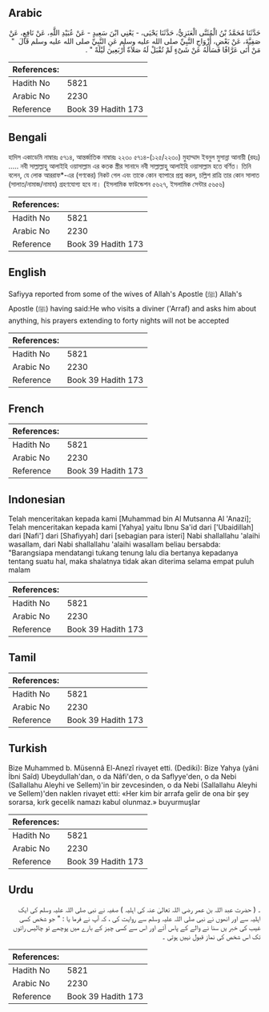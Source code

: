 ## Arabic


<div dir="rtl" lang="ar" style={{fontSize:'larger',backgroundColor:'#f8f9fa',padding:20}}>
حَدَّثَنَا مُحَمَّدُ بْنُ الْمُثَنَّى الْعَنَزِيُّ، حَدَّثَنَا يَحْيَى، - يَعْنِي ابْنَ سَعِيدٍ - عَنْ عُبَيْدِ اللَّهِ، عَنْ نَافِعٍ، عَنْ صَفِيَّةَ، عَنْ بَعْضِ، أَزْوَاجِ النَّبِيِّ صلى الله عليه وسلم عَنِ النَّبِيِّ صلى الله عليه وسلم قَالَ ‏ "‏ مَنْ أَتَى عَرَّافًا فَسَأَلَهُ عَنْ شَىْءٍ لَمْ تُقْبَلْ لَهُ صَلاَةٌ أَرْبَعِينَ لَيْلَةً ‏"‏ ‏.‏
</div>
<div style={{backgroundColor:'#f8f9fa',padding:20, marginBottom: 10}}><table> <thead> <tr> <th>References:</th> <th></th> </tr> </thead> <tbody><tr><td>Hadith No</td><td>5821</td></tr><tr><td>Arabic No</td><td>2230</td></tr><tr><td>Reference</td><td>Book 39 Hadith 173</td></tr></tbody></table></div>

## Bengali


<div dir="ltr" lang="bn" style={{fontSize:'larger',backgroundColor:'#f8f9fa',padding:20}}>
হাদিস একাডেমি নাম্বারঃ ৫৭১৪, আন্তর্জাতিক নাম্বারঃ ২২৩০ ৫৭১৪-(১২৫/২২৩০) মুহাম্মাদ ইবনুল মুসান্না আনায়ী (রহঃ) ..... নবী সাল্লাল্লাহু আলাইহি ওয়াসাল্লাম এর কতক স্ত্রীর সানাদে নবী সাল্লাল্লাহু আলাইহি ওয়াসাল্লাম হতে বর্ণিত। তিনি বলেন, যে লোক আররাফ*-এর (গণকের) নিকট গেল এবং তাকে কোন ব্যাপারে প্রশ্ন করল, চল্লিশ রাত্রি তার কোন সালাত (সালাত/নামাজ/নামায) গ্রহণযোগ্য হবে না। (ইসলামিক ফাউন্ডেশন ৫৬২৭, ইসলামিক সেন্টার ৫৬৫৬)
</div>
<div style={{backgroundColor:'#f8f9fa',padding:20, marginBottom: 10}}><table> <thead> <tr> <th>References:</th> <th></th> </tr> </thead> <tbody><tr><td>Hadith No</td><td>5821</td></tr><tr><td>Arabic No</td><td>2230</td></tr><tr><td>Reference</td><td>Book 39 Hadith 173</td></tr></tbody></table></div>

## English


<div dir="ltr" lang="en" style={{fontSize:'larger',backgroundColor:'#f8f9fa',padding:20}}>
Safiyya reported from some of the wives of Allah's Apostle (ﷺ) Allah's Apostle (ﷺ) having said:He who visits a diviner ('Arraf) and asks him about anything, his prayers extending to forty nights will not be accepted
</div>
<div style={{backgroundColor:'#f8f9fa',padding:20, marginBottom: 10}}><table> <thead> <tr> <th>References:</th> <th></th> </tr> </thead> <tbody><tr><td>Hadith No</td><td>5821</td></tr><tr><td>Arabic No</td><td>2230</td></tr><tr><td>Reference</td><td>Book 39 Hadith 173</td></tr></tbody></table></div>

## French


<div dir="ltr" lang="fr" style={{fontSize:'larger',backgroundColor:'#f8f9fa',padding:20}}>

</div>
<div style={{backgroundColor:'#f8f9fa',padding:20, marginBottom: 10}}><table> <thead> <tr> <th>References:</th> <th></th> </tr> </thead> <tbody><tr><td>Hadith No</td><td>5821</td></tr><tr><td>Arabic No</td><td>2230</td></tr><tr><td>Reference</td><td>Book 39 Hadith 173</td></tr></tbody></table></div>

## Indonesian


<div dir="ltr" lang="id" style={{fontSize:'larger',backgroundColor:'#f8f9fa',padding:20}}>
Telah menceritakan kepada kami [Muhammad bin Al Mutsanna Al 'Anazi]; Telah menceritakan kepada kami [Yahya] yaitu Ibnu Sa'id dari ['Ubaidillah] dari [Nafi'] dari [Shafiyyah] dari [sebagian para isteri] Nabi shallallahu 'alaihi wasallam, dari Nabi shallallahu 'alaihi wasallam beliau bersabda: "Barangsiapa mendatangi tukang tenung lalu dia bertanya kepadanya tentang suatu hal, maka shalatnya tidak akan diterima selama empat puluh malam
</div>
<div style={{backgroundColor:'#f8f9fa',padding:20, marginBottom: 10}}><table> <thead> <tr> <th>References:</th> <th></th> </tr> </thead> <tbody><tr><td>Hadith No</td><td>5821</td></tr><tr><td>Arabic No</td><td>2230</td></tr><tr><td>Reference</td><td>Book 39 Hadith 173</td></tr></tbody></table></div>

## Tamil


<div dir="ltr" lang="ta" style={{fontSize:'larger',backgroundColor:'#f8f9fa',padding:20}}>

</div>
<div style={{backgroundColor:'#f8f9fa',padding:20, marginBottom: 10}}><table> <thead> <tr> <th>References:</th> <th></th> </tr> </thead> <tbody><tr><td>Hadith No</td><td>5821</td></tr><tr><td>Arabic No</td><td>2230</td></tr><tr><td>Reference</td><td>Book 39 Hadith 173</td></tr></tbody></table></div>

## Turkish


<div dir="ltr" lang="tr" style={{fontSize:'larger',backgroundColor:'#f8f9fa',padding:20}}>
Bize Muhammed b. Müsennâ El-Anezî rivayet etti. (Dediki): Bize Yahya (yâni İbni Saîd) Ubeydullah'dan, o da Nâfi'den, o da Saflyye'den, o da Nebi (Sallallahu Aleyhi ve Sellem)'in bir zevcesinden, o da Nebi (Sallallahu Aleyhi ve Sellem)'den naklen rivayet etti: «Her kim bir arrafa gelir de ona bir şey sorarsa, kırk gecelik namazı kabul olunmaz.» buyurmuşlar
</div>
<div style={{backgroundColor:'#f8f9fa',padding:20, marginBottom: 10}}><table> <thead> <tr> <th>References:</th> <th></th> </tr> </thead> <tbody><tr><td>Hadith No</td><td>5821</td></tr><tr><td>Arabic No</td><td>2230</td></tr><tr><td>Reference</td><td>Book 39 Hadith 173</td></tr></tbody></table></div>

## Urdu


<div dir="rtl" lang="ur" style={{fontSize:'larger',backgroundColor:'#f8f9fa',padding:20}}>
۔ ( حضرت عبد اللہ بن عمر رضی اللہ تعالیٰ عنہ کی اہلیہ ) صفیہ نے نبی صلی اللہ علیہ وسلم کی ایک اہلیہ سے اور انھوں نے نبی صلی اللہ علیہ وسلم سے روایت کی ، کہ آپ نے فرما یا : " جو شخص کسی غیب کی خبر یں سنا نے والے کے پاس آئے اور اس سے کسی چیز کے بارے میں پوچھے تو چالیس راتوں تک اس شخص کی نماز قبول نہیں ہوتی ۔
</div>
<div style={{backgroundColor:'#f8f9fa',padding:20, marginBottom: 10}}><table> <thead> <tr> <th>References:</th> <th></th> </tr> </thead> <tbody><tr><td>Hadith No</td><td>5821</td></tr><tr><td>Arabic No</td><td>2230</td></tr><tr><td>Reference</td><td>Book 39 Hadith 173</td></tr></tbody></table></div>